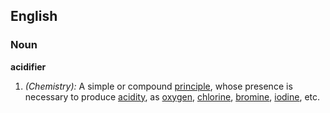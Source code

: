 ==English==

===Noun===
'''acidifier'''

# ''(Chemistry):'' A simple or compound [[principle]], whose presence is necessary to produce [[acidity]], as [[oxygen]], [[chlorine]], [[bromine]], [[iodine]], etc.
